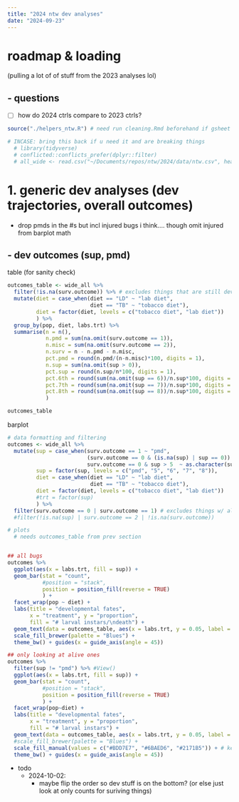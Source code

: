 ```yaml
---
title: "2024 ntw dev analyses"
date: "2024-09-23"
---
```


# roadmap & loading

(pulling a lot of of stuff from the 2023 analyses lol)

## - questions

- [ ] how do 2024 ctrls compare to 2023 ctrls?


```r
source("./helpers_ntw.R") # need run cleaning.Rmd beforehand if gsheet has been updated

# INCASE: bring this back if u need it and are breaking things
  # library(tidyverse)
  # conflicted::conflicts_prefer(dplyr::filter)
  # all_wide <- read.csv("~/Documents/repos/ntw/2024/data/ntw.csv", header = TRUE)
```



# 1. generic dev analyses (dev trajectories, overall outcomes)

- drop pmds in the #s but incl injured bugs i think.... though omit injured from barplot math

## - dev outcomes (sup, pmd)

table (for sanity check)

```r
outcomes_table <- wide_all %>%
  filter(!is.na(surv.outcome)) %>% # excludes things that are still developing
  mutate(diet = case_when(diet == "LD" ~ "lab diet",
                          diet == "TB" ~ "tobacco diet"),
         diet = factor(diet, levels = c("tobacco diet", "lab diet"))
         ) %>%
  group_by(pop, diet, labs.trt) %>%
  summarise(n = n(),
            n.pmd = sum(na.omit(surv.outcome == 1)),
            n.misc = sum(na.omit(surv.outcome == 2)),
            n.surv = n - n.pmd - n.misc,
            pct.pmd = round(n.pmd/(n-n.misc)*100, digits = 1),
            n.sup = sum(na.omit(sup > 0)),
            pct.sup = round(n.sup/n*100, digits = 1),
            pct.6th = round(sum(na.omit(sup == 6))/n.sup*100, digits = 1),
            pct.7th = round(sum(na.omit(sup == 7))/n.sup*100, digits = 1),
            pct.8th = round(sum(na.omit(sup == 8))/n.sup*100, digits = 1)
            )

outcomes_table
```

barplot

```r
# data formatting and filtering
outcomes <- wide_all %>%
  mutate(sup = case_when(surv.outcome == 1 ~ "pmd",
                         (surv.outcome == 0 & (is.na(sup) | sup == 0)) ~ "5",
                         surv.outcome == 0 & sup > 5  ~ as.character(sup)),
         sup = factor(sup, levels = c("pmd", "5", "6", "7", "8")),
         diet = case_when(diet == "LD" ~ "lab diet",
                          diet == "TB" ~ "tobacco diet"),
         diet = factor(diet, levels = c("tobacco diet", "lab diet"))
         #trt = factor(sup)
         ) %>%
  filter(surv.outcome == 0 | surv.outcome == 1) # excludes things w/ alt deaths/bugs still developing
  #filter(!is.na(sup) | surv.outcome == 2 | !is.na(surv.outcome)) 
```

```r
# plots
  # needs outcomes_table from prev section


## all bugs
outcomes %>%
  ggplot(aes(x = labs.trt, fill = sup)) +
  geom_bar(stat = "count", 
           #position = "stack", 
           position = position_fill(reverse = TRUE)
           ) +
  facet_wrap(pop ~ diet) +
  labs(title = "developmental fates",
       x = "treatment", y = "proportion",
       fill = "# larval instars/\ndeath") +
  geom_text(data = outcomes_table, aes(x = labs.trt, y = 0.05, label = n), inherit.aes = FALSE) +
  scale_fill_brewer(palette = "Blues") +
  theme_bw() + guides(x = guide_axis(angle = 45))

## only looking at alive ones
outcomes %>%
  filter(sup != "pmd") %>% #View()
  ggplot(aes(x = labs.trt, fill = sup)) +
  geom_bar(stat = "count", 
           #position = "stack", 
           position = position_fill(reverse = TRUE)
           ) +
  facet_wrap(pop~diet) +
  labs(title = "developmental fates",
       x = "treatment", y = "proportion",
       fill = "# larval instars") +
  geom_text(data = outcomes_table, aes(x = labs.trt, y = 0.05, label = n.surv), inherit.aes = FALSE) + 
  #scale_fill_brewer(palette = "Blues") +
  scale_fill_manual(values = c("#BDD7E7", "#6BAED6", "#2171B5")) + # keep consistent w prev
  theme_bw() + guides(x = guide_axis(angle = 45))
```

- todo  
  - 2024-10-02: 
    - maybe flip the order so dev stuff is on the bottom? (or else just look at only counts for suriving things)


